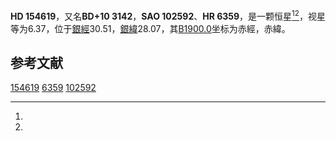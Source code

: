{{Starbox begin
| name = HD 154619
}}
{{Starbox observe
| epoch = [[J2000.0|J2000.0]]
| constell = {{星座名待查}}<ref name=SIMBAD>{{cite web
 | url=http://simbad.u-strasbg.fr/simbad/sim-id?Ident=HR+6359
 | title =Pulsating variable Star
 | publisher=Centre de Données astronomiques de Strasbourg
 | work=SIMBAD
 | accessdate=2012-07-13}}</ref><ref name=DATA>{{cite web
 | url=http://vizier.u-strasbg.fr/viz-bin/VizieR-5?-out.add=.&-source=5050&-corr=PK=HR&-out.max=9999&HR=6359
 | title=VizieR Detailed Page
 | accessdate=2012-07-13
 | archive-date=2016-03-04
 | archive-url=https://web.archive.org/web/20160304235641/http://vizier.u-strasbg.fr/viz-bin/VizieR-5?-out.add=.&-source=5050&-corr=PK=HR&-out.max=9999&HR=6359
 | dead-url=no
 }}</ref>
| 星官 = 
| ra = {{RA|17|6|13.1}}<ref name=SIMBAD /><ref name=DATA />
| dec = {{DEC|+10|27|15}}<ref name=SIMBAD /><ref name=DATA />
| appmag_v = 6.37<ref name=SIMBAD /><ref name=DATA />
}}
{{Starbox character
| class = G8III-IV<ref name=SIMBAD /><ref name=DATA />
| b-v = 0.87<ref name=SIMBAD /><ref name=DATA />
| u-b = 0.57<ref name=SIMBAD /><ref name=DATA />
| r-i = <ref name=SIMBAD /><ref name=DATA />
| variable = 
}}
{{Starbox astrometry
| radial_v = 0.57
| prop_mo_ra = -24
| parallax = 
| p_error = 
}}
{{Starbox catalog
| names =BD+10 3142，[[SAO星表|SAO]] 102592，[[HD星表|HD]] 154619，[[HR星表|HR]] 6359}}
{{Starbox reference |Simbad=HR+6359}}
{{Starbox end}}

'''HD 154619'''，又名'''BD+10 3142'''，'''SAO 102592'''、'''HR 6359'''，是一颗恒星<ref name=SIMBAD /><ref name=DATA />，视星等为6.37，位于[[銀道座標系|銀經]]30.51，[[銀道座標系|銀緯]]28.07，其[[B1900.0|B1900.0]]坐标为赤經{{RA|17|1|29.5}}，赤緯{{DEC|+10|28.07|20}}。

== 参考文献 ==
{{reflist}}

{{star-stub}}

[[Category:HD和HDE天體|154619]]
[[Category:HR天體|6359]]
[[Category:SAO天體|102592]]